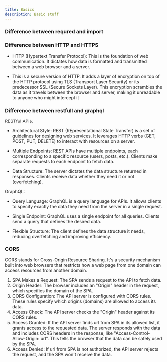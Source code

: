 ```yaml
---
title: Basics
description: Basic stuff
---
```


### Difference between requred and import

### Difference between HTTP and HTTPS

- HTTP (Hypertext Transfer Protocol): This is the foundation of web communication. It dictates how data is formatted and transmitted between a web browser and a server.

- This is a secure version of HTTP. It adds a layer of encryption on top of the HTTP protocol using TLS (Transport Layer Security) or its predecessor SSL (Secure Sockets Layer). This encryption scrambles the data as it travels between the browser and server, making it unreadable to anyone who might intercept it

### Difference between restfull and graphql

RESTful APIs: 

- Architectural Style: REST (REpresentational State Transfer) is a set of guidelines for designing web services. It leverages HTTP verbs (GET, POST, PUT, DELETE) to interact with resources on a server.

- Multiple Endpoints: REST APIs have multiple endpoints, each corresponding to a specific resource (users, posts, etc.). Clients make separate requests to each endpoint to fetch data.

- Data Structure: The server dictates the data structure returned in responses. Clients receive data whether they need it or not (overfetching).

GraphQL:

- Query Language: GraphQL is a query language for APIs. It allows clients to specify exactly the data they need from the server in a single request.

- Single Endpoint: GraphQL uses a single endpoint for all queries. Clients send a query that defines the desired data.

- Flexible Structure: The client defines the data structure it needs, reducing overfetching and improving efficiency.

### CORS

CORS stands for Cross-Origin Resource Sharing. It's a security mechanism built into web browsers that restricts how a web page from one domain can access resources from another domain.

1. SPA Makes a Request: The SPA sends a request to the API to fetch data.
2. Origin Header: The browser includes an "Origin" header in the request, which specifies the domain of the SPA.
3. CORS Configuration: The API server is configured with CORS rules. These rules specify which origins (domains) are allowed to access its data.
4. Access Check: The API server checks the "Origin" header against its CORS rules.
5. Access Granted: If the API server finds url from SPA in its allowed list, it grants access to the requested data. The server responds with the data and includes CORS headers in the response, like "Access-Control-Allow-Origin: url". This tells the browser that the data can be safely used by the SPA.
5. Access Denied: If url from SPA is not authorized, the API server rejects the request, and the SPA won't receive the data.